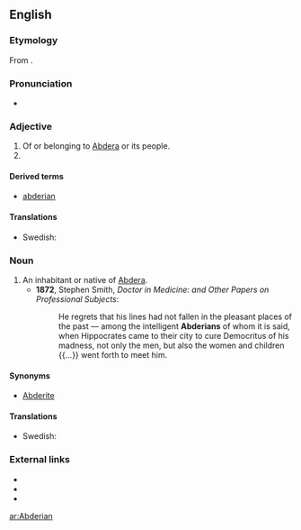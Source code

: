 ==English==

===Etymology===
From {{suffix|Abdera|t1=a town in [[Thrace]]|ian|lang=en}}.

===Pronunciation===
* {{a|US}} {{IPA|/æbˈdɪɹ.i.ən/|/æbˈdɛɹ.i.ən/|lang=en}}

===Adjective===
{{en-adj}}

# Of or belonging to [[Abdera]] or its people.
# {{alternative form of|abderian|lang=en}}

====Derived terms====
* [[abderian]]

====Translations====
{{trans-top|}}
{{trans-mid}}
* Swedish: {{t+|sv|abderitisk}}
{{trans-bottom}}

===Noun===
{{en-noun}}

# An inhabitant or native of [[Abdera]].
#* '''1872''', Stephen Smith, ''Doctor in Medicine: and Other Papers on Professional Subjects'':
#*: He regrets that his lines had not fallen in the pleasant places of the past — among the intelligent '''Abderians''' of whom it is said, when Hippocrates came to their city to cure Democritus of his madness, not only the men, but also the women and children {{...}} went forth to meet him.

====Synonyms====
* [[Abderite]]

====Translations====
{{trans-top|}}
{{trans-mid}}
* Swedish: {{t+|sv|abderit|c}}
{{trans-bottom}}

===External links===
* {{R:Webster 1913}}
* {{R:Century 1911}}
* {{R:OneLook}}

[[ar:Abderian]]